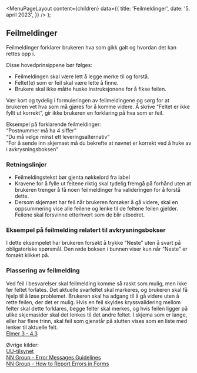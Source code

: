 
<Meta
  title='Feilmeldinger'
  description='Beskrivelse'
/>

  <MenuPageLayout
    content={children}
    data={{
      title: 'Feilmeldinger',
      date: '5. april 2023',
    }}
  />
);

## Feilmeldinger

Feilmeldinger forklarer brukeren hva som gikk galt og hvordan det kan rettes opp i.

Disse hovedprinsippene bør følges:

- Feilmeldingen skal være lett å legge merke til og forstå.
- Feltet(e) som er feil skal være lette å finne.
- Brukere skal ikke måtte huske instruksjonene for å fikse feilen.

Vær kort og tydelig i formuleringen av feilmeldingene og sørg for at brukeren vet hva som må gjøres for å komme videre. Å skrive “Feltet er ikke fyllt ut korrekt”, gir ikke brukeren en forklaring på hva som er feil.

Eksempel på forklarende feilmeldinger:<br/>
“Postnummer må ha 4 siffer”<br/>
“Du må velge minst ett leveringsalternativ”<br/>
“For å sende inn skjemaet må du bekrefte at navnet er korrekt ved å huke av i avkrysningsboksen”

### Retningslinjer

- Feilmeldingstekst bør gjenta nøkkelord fra label
- Kravene for å fylle ut feltene riktig skal tydelig fremgå på forhånd uten at brukeren trenger å få noen feilmeldinger fra valideringen for å forstå dette.
- Dersom skjemaet har feil når brukeren forsøker å gå videre, skal en oppsummering vise alle feilene og lenke til de feltene feilen gjelder. Feilene skal forsvinne etterhvert som de blir utbedret.

### Eksempel på feilmelding relatert til avkrysningsbokser

I dette eksempelet har brukeren forsøkt å trykke “Neste” uten å svart på obligatoriske spørsmål. Den røde boksen i bunnen viser kun når “Neste” er forsøkt klikket på.

<Figma
  title='Boop'
  url='file/vpM9dqqQPHqU6ogfKp5tlr/Felles-komponenter?node-id=7795%3A47239&t=rJYuezxREbfP1OVv-1'
/>

### Plassering av feilmelding

Ved feil i besvarelser skal feilmelding komme så raskt som mulig, men ikke før feltet forlates. Det aktuelle svarfeltet skal markeres, og brukeren skal få hjelp til å løse problemet. Brukeren skal ha adgang til å gå videre uten å rette feilen, der det er mulig. Hvis en feil skyldes kryssvalidering mellom felter skal dette forklares, begge felter skal merkes, og hvis feilen ligger på ulike skjemasider skal det lenkes til det andre feltet. I skjema som er lange, eller har flere trinn, skal feil som gjenstår på slutten vises som en liste med lenker til aktuelle felt.<br/> [Elmer 3 - 4.3](https://brukskvalitet.brreg.no/elmer3/)

Øvrige kilder:<br/>
[UU-tilsynet](https://www.uutilsynet.no/veiledning/skjema/38#formidle_feil_i_skjema)<br/>
[NN Group - Error Messages Guidelines](https://www.nngroup.com/articles/error-message-guidelines/)<br/>
[NN Group - How to Report Errors in Forms](https://www.nngroup.com/articles/errors-forms-design-guidelines/)
